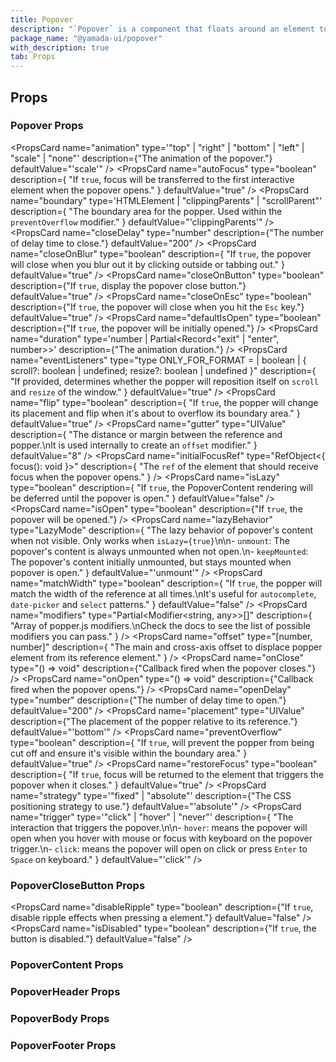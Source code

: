 ```yaml
---
title: Popover
description: "`Popover` is a component that floats around an element to display information."
package_name: "@yamada-ui/popover"
with_description: true
tab: Props
---
```


## Props

### Popover Props

<PropsCard
  name="animation"
  type='"top" | "right" | "bottom" | "left" | "scale" | "none"'
  description={"The animation of the popover."}
  defaultValue="'scale'"
/>
<PropsCard
  name="autoFocus"
  type="boolean"
  description={
    "If `true`, focus will be transferred to the first interactive element when the popover opens."
  }
  defaultValue="true"
/>
<PropsCard
  name="boundary"
  type='HTMLElement | "clippingParents" | "scrollParent"'
  description={
    "The boundary area for the popper. Used within the `preventOverflow` modifier."
  }
  defaultValue="'clippingParents'"
/>
<PropsCard
  name="closeDelay"
  type="number"
  description={"The number of delay time to close."}
  defaultValue="200"
/>
<PropsCard
  name="closeOnBlur"
  type="boolean"
  description={
    "If `true`, the popover will close when you blur out it by clicking outside or tabbing out."
  }
  defaultValue="true"
/>
<PropsCard
  name="closeOnButton"
  type="boolean"
  description={"If `true`, display the popover close button."}
  defaultValue="true"
/>
<PropsCard
  name="closeOnEsc"
  type="boolean"
  description={"If `true`, the popover will close when you hit the `Esc` key."}
  defaultValue="true"
/>
<PropsCard
  name="defaultIsOpen"
  type="boolean"
  description={"If `true`, the popover will be initially opened."}
/>
<PropsCard
  name="duration"
  type='number | Partial<Record<"exit" | "enter", number>>'
  description={"The animation duration."}
/>
<PropsCard
  name="eventListeners"
  type="type ONLY_FOR_FORMAT =
  | boolean
  | { scroll?: boolean | undefined; resize?: boolean | undefined }"
  description={
    "If provided, determines whether the popper will reposition itself on `scroll`  and `resize` of the window."
  }
  defaultValue="true"
/>
<PropsCard
  name="flip"
  type="boolean"
  description={
    "If `true`, the popper will change its placement and flip when it's about to overflow its boundary area."
  }
  defaultValue="true"
/>
<PropsCard
  name="gutter"
  type="UIValue<number>"
  description={
    "The distance or margin between the reference and popper.\nIt is used internally to create an `offset` modifier."
  }
  defaultValue="8"
/>
<PropsCard
  name="initialFocusRef"
  type="RefObject<{ focus(): void }>"
  description={
    "The `ref` of the element that should receive focus when the popover opens."
  }
/>
<PropsCard
  name="isLazy"
  type="boolean"
  description={
    "If `true`, the PopoverContent rendering will be deferred until the popover is open."
  }
  defaultValue="false"
/>
<PropsCard
  name="isOpen"
  type="boolean"
  description={"If `true`, the popover will be opened."}
/>
<PropsCard
  name="lazyBehavior"
  type="LazyMode"
  description={
    "The lazy behavior of popover's content when not visible. Only works when `isLazy={true}`\n\n- `unmount`: The popover's content is always unmounted when not open.\n- `keepMounted`: The popover's content initially unmounted, but stays mounted when popover is open."
  }
  defaultValue="'unmount'"
/>
<PropsCard
  name="matchWidth"
  type="boolean"
  description={
    "If `true`, the popper will match the width of the reference at all times.\nIt's useful for `autocomplete`, `date-picker` and `select` patterns."
  }
  defaultValue="false"
/>
<PropsCard
  name="modifiers"
  type="Partial<Modifier<string, any>>[]"
  description={
    "Array of popper.js modifiers.\nCheck the docs to see the list of possible modifiers you can pass."
  }
/>
<PropsCard
  name="offset"
  type="[number, number]"
  description={
    "The main and cross-axis offset to displace popper element from its reference element."
  }
/>
<PropsCard
  name="onClose"
  type="() => void"
  description={"Callback fired when the popover closes."}
/>
<PropsCard
  name="onOpen"
  type="() => void"
  description={"Callback fired when the popover opens."}
/>
<PropsCard
  name="openDelay"
  type="number"
  description={"The number of delay time to open."}
  defaultValue="200"
/>
<PropsCard
  name="placement"
  type="UIValue<Placement>"
  description={"The placement of the popper relative to its reference."}
  defaultValue="'bottom'"
/>
<PropsCard
  name="preventOverflow"
  type="boolean"
  description={
    "If `true`, will prevent the popper from being cut off and ensure it's visible within the boundary area."
  }
  defaultValue="true"
/>
<PropsCard
  name="restoreFocus"
  type="boolean"
  description={
    "If `true`, focus will be returned to the element that triggers the popover when it closes."
  }
  defaultValue="true"
/>
<PropsCard
  name="strategy"
  type='"fixed" | "absolute"'
  description={"The CSS positioning strategy to use."}
  defaultValue="'absolute'"
/>
<PropsCard
  name="trigger"
  type='"click" | "hover" | "never"'
  description={
    "The interaction that triggers the popover.\n\n- `hover`: means the popover will open when you hover with mouse or focus with keyboard on the popover trigger.\n- `click`: means the popover will open on click or press `Enter` to `Space` on keyboard."
  }
  defaultValue="'click'"
/>

### PopoverCloseButton Props

<PropsCard
  name="disableRipple"
  type="boolean"
  description={"If `true`, disable ripple effects when pressing a element."}
  defaultValue="false"
/>
<PropsCard
  name="isDisabled"
  type="boolean"
  description={"If `true`, the button is disabled."}
  defaultValue="false"
/>

### PopoverContent Props

<PropsCard name="about" type="string" />
<PropsCard name="accessKey" type="string" />
<PropsCard name="aria-activedescendant" type="string" />
<PropsCard name="aria-atomic" type="Booleanish" />
<PropsCard
  name="aria-autocomplete"
  type='"list" | "none" | "inline" | "both"'
/>
<PropsCard name="aria-braillelabel" type="string" />
<PropsCard name="aria-brailleroledescription" type="string" />
<PropsCard name="aria-busy" type="Booleanish" />
<PropsCard name="aria-checked" type='boolean | "true" | "false" | "mixed"' />
<PropsCard name="aria-colcount" type="number" />
<PropsCard name="aria-colindex" type="number" />
<PropsCard name="aria-colindextext" type="string" />
<PropsCard name="aria-colspan" type="number" />
<PropsCard name="aria-controls" type="string" />
<PropsCard
  name="aria-current"
  type='type ONLY_FOR_FORMAT =
  | boolean
  | "time"
  | "page"
  | "true"
  | "false"
  | "step"
  | "location"
  | "date"'
/>
<PropsCard name="aria-describedby" type="string" />
<PropsCard name="aria-description" type="string" />
<PropsCard name="aria-details" type="string" />
<PropsCard name="aria-disabled" type="Booleanish" />
<PropsCard
  name="aria-dropeffect"
  type='"link" | "none" | "copy" | "execute" | "move" | "popup"'
/>
<PropsCard name="aria-errormessage" type="string" />
<PropsCard name="aria-expanded" type="Booleanish" />
<PropsCard name="aria-flowto" type="string" />
<PropsCard name="aria-grabbed" type="Booleanish" />
<PropsCard
  name="aria-haspopup"
  type='type ONLY_FOR_FORMAT =
  | boolean
  | "dialog"
  | "menu"
  | "grid"
  | "true"
  | "false"
  | "listbox"
  | "tree"'
/>
<PropsCard name="aria-hidden" type="Booleanish" />
<PropsCard
  name="aria-invalid"
  type='boolean | "true" | "false" | "grammar" | "spelling"'
/>
<PropsCard name="aria-keyshortcuts" type="string" />
<PropsCard name="aria-label" type="string" />
<PropsCard name="aria-labelledby" type="string" />
<PropsCard name="aria-level" type="number" />
<PropsCard name="aria-live" type='"off" | "assertive" | "polite"' />
<PropsCard name="aria-modal" type="Booleanish" />
<PropsCard name="aria-multiline" type="Booleanish" />
<PropsCard name="aria-multiselectable" type="Booleanish" />
<PropsCard name="aria-orientation" type='"horizontal" | "vertical"' />
<PropsCard name="aria-owns" type="string" />
<PropsCard name="aria-placeholder" type="string" />
<PropsCard name="aria-posinset" type="number" />
<PropsCard name="aria-pressed" type='boolean | "true" | "false" | "mixed"' />
<PropsCard name="aria-readonly" type="Booleanish" />
<PropsCard
  name="aria-relevant"
  type='type ONLY_FOR_FORMAT =
  | "text"
  | "all"
  | "additions"
  | "additions removals"
  | "additions text"
  | "removals"
  | "removals additions"
  | "removals text"
  | "text additions"
  | "text removals"'
/>
<PropsCard name="aria-required" type="Booleanish" />
<PropsCard name="aria-roledescription" type="string" />
<PropsCard name="aria-rowcount" type="number" />
<PropsCard name="aria-rowindex" type="number" />
<PropsCard name="aria-rowindextext" type="string" />
<PropsCard name="aria-rowspan" type="number" />
<PropsCard name="aria-selected" type="Booleanish" />
<PropsCard name="aria-setsize" type="number" />
<PropsCard
  name="aria-sort"
  type='"none" | "ascending" | "descending" | "other"'
/>
<PropsCard name="aria-valuemax" type="number" />
<PropsCard name="aria-valuemin" type="number" />
<PropsCard name="aria-valuenow" type="number" />
<PropsCard name="aria-valuetext" type="string" />
<PropsCard name="autoCapitalize" type="string" />
<PropsCard name="autoCorrect" type="string" />
<PropsCard name="autoFocus" type="boolean" />
<PropsCard name="autoSave" type="string" />
<PropsCard name="className" type="string" />
<PropsCard name="content" type="string" />
<PropsCard
  name="contentEditable"
  type='"inherit" | Booleanish | "plaintext-only"'
/>
<PropsCard name="contextMenu" type="string" />
<PropsCard
  name="dangerouslySetInnerHTML"
  type="{ __html: string | TrustedHTML }"
/>
<PropsCard name="datatype" type="string" />
<PropsCard name="defaultChecked" type="boolean" />
<PropsCard name="defaultValue" type="string | number | readonly string[]" />
<PropsCard name="dir" type="string" />
<PropsCard name="draggable" type="Booleanish" />
<PropsCard name="hidden" type="boolean" />
<PropsCard name="id" type="string" />
<PropsCard name="inlist" type="any" />
<PropsCard
  name="inputMode"
  type='type ONLY_FOR_FORMAT =
  | "search"
  | "text"
  | "none"
  | "tel"
  | "url"
  | "email"
  | "numeric"
  | "decimal"'
/>
<PropsCard name="is" type="string" />
<PropsCard name="itemID" type="string" />
<PropsCard name="itemProp" type="string" />
<PropsCard name="itemRef" type="string" />
<PropsCard name="itemScope" type="boolean" />
<PropsCard name="itemType" type="string" />
<PropsCard name="lang" type="string" />
<PropsCard name="nonce" type="string" />
<PropsCard name="onAbort" type="ReactEventHandler<HTMLElement>" />
<PropsCard name="onAbortCapture" type="ReactEventHandler<HTMLElement>" />
<PropsCard name="onAnimationEnd" type="AnimationEventHandler<HTMLElement>" />
<PropsCard
  name="onAnimationEndCapture"
  type="AnimationEventHandler<HTMLElement>"
/>
<PropsCard
  name="onAnimationIteration"
  type="AnimationEventHandler<HTMLElement>"
/>
<PropsCard
  name="onAnimationIterationCapture"
  type="AnimationEventHandler<HTMLElement>"
/>
<PropsCard
  name="onAnimationStartCapture"
  type="AnimationEventHandler<HTMLElement>"
/>
<PropsCard name="onAuxClick" type="MouseEventHandler<HTMLElement>" />
<PropsCard name="onAuxClickCapture" type="MouseEventHandler<HTMLElement>" />
<PropsCard name="onBeforeInput" type="FormEventHandler<HTMLElement>" />
<PropsCard name="onBeforeInputCapture" type="FormEventHandler<HTMLElement>" />
<PropsCard name="onBlur" type="FocusEventHandler<HTMLElement>" />
<PropsCard name="onBlurCapture" type="FocusEventHandler<HTMLElement>" />
<PropsCard name="onCanPlay" type="ReactEventHandler<HTMLElement>" />
<PropsCard name="onCanPlayCapture" type="ReactEventHandler<HTMLElement>" />
<PropsCard name="onCanPlayThrough" type="ReactEventHandler<HTMLElement>" />
<PropsCard
  name="onCanPlayThroughCapture"
  type="ReactEventHandler<HTMLElement>"
/>
<PropsCard name="onChange" type="FormEventHandler<HTMLElement>" />
<PropsCard name="onChangeCapture" type="FormEventHandler<HTMLElement>" />
<PropsCard name="onClick" type="MouseEventHandler<HTMLElement>" />
<PropsCard name="onClickCapture" type="MouseEventHandler<HTMLElement>" />
<PropsCard
  name="onCompositionEnd"
  type="CompositionEventHandler<HTMLElement>"
/>
<PropsCard
  name="onCompositionEndCapture"
  type="CompositionEventHandler<HTMLElement>"
/>
<PropsCard
  name="onCompositionStart"
  type="CompositionEventHandler<HTMLElement>"
/>
<PropsCard
  name="onCompositionStartCapture"
  type="CompositionEventHandler<HTMLElement>"
/>
<PropsCard
  name="onCompositionUpdate"
  type="CompositionEventHandler<HTMLElement>"
/>
<PropsCard
  name="onCompositionUpdateCapture"
  type="CompositionEventHandler<HTMLElement>"
/>
<PropsCard name="onContextMenu" type="MouseEventHandler<HTMLElement>" />
<PropsCard name="onContextMenuCapture" type="MouseEventHandler<HTMLElement>" />
<PropsCard name="onCopy" type="ClipboardEventHandler<HTMLElement>" />
<PropsCard name="onCopyCapture" type="ClipboardEventHandler<HTMLElement>" />
<PropsCard name="onCut" type="ClipboardEventHandler<HTMLElement>" />
<PropsCard name="onCutCapture" type="ClipboardEventHandler<HTMLElement>" />
<PropsCard name="onDoubleClick" type="MouseEventHandler<HTMLElement>" />
<PropsCard name="onDoubleClickCapture" type="MouseEventHandler<HTMLElement>" />
<PropsCard name="onDragCapture" type="DragEventHandler<HTMLElement>" />
<PropsCard name="onDragEndCapture" type="DragEventHandler<HTMLElement>" />
<PropsCard name="onDragEnter" type="DragEventHandler<HTMLElement>" />
<PropsCard name="onDragEnterCapture" type="DragEventHandler<HTMLElement>" />
<PropsCard name="onDragExit" type="DragEventHandler<HTMLElement>" />
<PropsCard name="onDragExitCapture" type="DragEventHandler<HTMLElement>" />
<PropsCard name="onDragLeave" type="DragEventHandler<HTMLElement>" />
<PropsCard name="onDragLeaveCapture" type="DragEventHandler<HTMLElement>" />
<PropsCard name="onDragOver" type="DragEventHandler<HTMLElement>" />
<PropsCard name="onDragOverCapture" type="DragEventHandler<HTMLElement>" />
<PropsCard name="onDragStartCapture" type="DragEventHandler<HTMLElement>" />
<PropsCard name="onDrop" type="DragEventHandler<HTMLElement>" />
<PropsCard name="onDropCapture" type="DragEventHandler<HTMLElement>" />
<PropsCard name="onDurationChange" type="ReactEventHandler<HTMLElement>" />
<PropsCard
  name="onDurationChangeCapture"
  type="ReactEventHandler<HTMLElement>"
/>
<PropsCard name="onEmptied" type="ReactEventHandler<HTMLElement>" />
<PropsCard name="onEmptiedCapture" type="ReactEventHandler<HTMLElement>" />
<PropsCard name="onEncrypted" type="ReactEventHandler<HTMLElement>" />
<PropsCard name="onEncryptedCapture" type="ReactEventHandler<HTMLElement>" />
<PropsCard name="onEnded" type="ReactEventHandler<HTMLElement>" />
<PropsCard name="onEndedCapture" type="ReactEventHandler<HTMLElement>" />
<PropsCard name="onError" type="ReactEventHandler<HTMLElement>" />
<PropsCard name="onErrorCapture" type="ReactEventHandler<HTMLElement>" />
<PropsCard name="onFocus" type="FocusEventHandler<HTMLElement>" />
<PropsCard name="onFocusCapture" type="FocusEventHandler<HTMLElement>" />
<PropsCard name="onGotPointerCapture" type="PointerEventHandler<HTMLElement>" />
<PropsCard
  name="onGotPointerCaptureCapture"
  type="PointerEventHandler<HTMLElement>"
/>
<PropsCard name="onInput" type="FormEventHandler<HTMLElement>" />
<PropsCard name="onInputCapture" type="FormEventHandler<HTMLElement>" />
<PropsCard name="onInvalid" type="FormEventHandler<HTMLElement>" />
<PropsCard name="onInvalidCapture" type="FormEventHandler<HTMLElement>" />
<PropsCard name="onKeyDown" type="KeyboardEventHandler<HTMLElement>" />
<PropsCard name="onKeyDownCapture" type="KeyboardEventHandler<HTMLElement>" />
<PropsCard name="onKeyPress" type="KeyboardEventHandler<HTMLElement>" />
<PropsCard name="onKeyPressCapture" type="KeyboardEventHandler<HTMLElement>" />
<PropsCard name="onKeyUp" type="KeyboardEventHandler<HTMLElement>" />
<PropsCard name="onKeyUpCapture" type="KeyboardEventHandler<HTMLElement>" />
<PropsCard name="onLoad" type="ReactEventHandler<HTMLElement>" />
<PropsCard name="onLoadCapture" type="ReactEventHandler<HTMLElement>" />
<PropsCard name="onLoadedData" type="ReactEventHandler<HTMLElement>" />
<PropsCard name="onLoadedDataCapture" type="ReactEventHandler<HTMLElement>" />
<PropsCard name="onLoadedMetadata" type="ReactEventHandler<HTMLElement>" />
<PropsCard
  name="onLoadedMetadataCapture"
  type="ReactEventHandler<HTMLElement>"
/>
<PropsCard name="onLoadStart" type="ReactEventHandler<HTMLElement>" />
<PropsCard name="onLoadStartCapture" type="ReactEventHandler<HTMLElement>" />
<PropsCard
  name="onLostPointerCapture"
  type="PointerEventHandler<HTMLElement>"
/>
<PropsCard
  name="onLostPointerCaptureCapture"
  type="PointerEventHandler<HTMLElement>"
/>
<PropsCard name="onMouseDown" type="MouseEventHandler<HTMLElement>" />
<PropsCard name="onMouseDownCapture" type="MouseEventHandler<HTMLElement>" />
<PropsCard name="onMouseEnter" type="MouseEventHandler<HTMLElement>" />
<PropsCard name="onMouseLeave" type="MouseEventHandler<HTMLElement>" />
<PropsCard name="onMouseMove" type="MouseEventHandler<HTMLElement>" />
<PropsCard name="onMouseMoveCapture" type="MouseEventHandler<HTMLElement>" />
<PropsCard name="onMouseOut" type="MouseEventHandler<HTMLElement>" />
<PropsCard name="onMouseOutCapture" type="MouseEventHandler<HTMLElement>" />
<PropsCard name="onMouseOver" type="MouseEventHandler<HTMLElement>" />
<PropsCard name="onMouseOverCapture" type="MouseEventHandler<HTMLElement>" />
<PropsCard name="onMouseUp" type="MouseEventHandler<HTMLElement>" />
<PropsCard name="onMouseUpCapture" type="MouseEventHandler<HTMLElement>" />
<PropsCard name="onPaste" type="ClipboardEventHandler<HTMLElement>" />
<PropsCard name="onPasteCapture" type="ClipboardEventHandler<HTMLElement>" />
<PropsCard name="onPause" type="ReactEventHandler<HTMLElement>" />
<PropsCard name="onPauseCapture" type="ReactEventHandler<HTMLElement>" />
<PropsCard name="onPlay" type="ReactEventHandler<HTMLElement>" />
<PropsCard name="onPlayCapture" type="ReactEventHandler<HTMLElement>" />
<PropsCard name="onPlaying" type="ReactEventHandler<HTMLElement>" />
<PropsCard name="onPlayingCapture" type="ReactEventHandler<HTMLElement>" />
<PropsCard name="onPointerCancel" type="PointerEventHandler<HTMLElement>" />
<PropsCard
  name="onPointerCancelCapture"
  type="PointerEventHandler<HTMLElement>"
/>
<PropsCard name="onPointerDown" type="PointerEventHandler<HTMLElement>" />
<PropsCard
  name="onPointerDownCapture"
  type="PointerEventHandler<HTMLElement>"
/>
<PropsCard name="onPointerEnter" type="PointerEventHandler<HTMLElement>" />
<PropsCard
  name="onPointerEnterCapture"
  type="PointerEventHandler<HTMLElement>"
/>
<PropsCard name="onPointerLeave" type="PointerEventHandler<HTMLElement>" />
<PropsCard
  name="onPointerLeaveCapture"
  type="PointerEventHandler<HTMLElement>"
/>
<PropsCard name="onPointerMove" type="PointerEventHandler<HTMLElement>" />
<PropsCard
  name="onPointerMoveCapture"
  type="PointerEventHandler<HTMLElement>"
/>
<PropsCard name="onPointerOut" type="PointerEventHandler<HTMLElement>" />
<PropsCard name="onPointerOutCapture" type="PointerEventHandler<HTMLElement>" />
<PropsCard name="onPointerOver" type="PointerEventHandler<HTMLElement>" />
<PropsCard
  name="onPointerOverCapture"
  type="PointerEventHandler<HTMLElement>"
/>
<PropsCard name="onPointerUp" type="PointerEventHandler<HTMLElement>" />
<PropsCard name="onPointerUpCapture" type="PointerEventHandler<HTMLElement>" />
<PropsCard name="onProgress" type="ReactEventHandler<HTMLElement>" />
<PropsCard name="onProgressCapture" type="ReactEventHandler<HTMLElement>" />
<PropsCard name="onRateChange" type="ReactEventHandler<HTMLElement>" />
<PropsCard name="onRateChangeCapture" type="ReactEventHandler<HTMLElement>" />
<PropsCard name="onReset" type="FormEventHandler<HTMLElement>" />
<PropsCard name="onResetCapture" type="FormEventHandler<HTMLElement>" />
<PropsCard name="onResize" type="ReactEventHandler<HTMLElement>" />
<PropsCard name="onResizeCapture" type="ReactEventHandler<HTMLElement>" />
<PropsCard name="onScroll" type="UIEventHandler<HTMLElement>" />
<PropsCard name="onScrollCapture" type="UIEventHandler<HTMLElement>" />
<PropsCard name="onSeeked" type="ReactEventHandler<HTMLElement>" />
<PropsCard name="onSeekedCapture" type="ReactEventHandler<HTMLElement>" />
<PropsCard name="onSeeking" type="ReactEventHandler<HTMLElement>" />
<PropsCard name="onSeekingCapture" type="ReactEventHandler<HTMLElement>" />
<PropsCard name="onSelect" type="ReactEventHandler<HTMLElement>" />
<PropsCard name="onSelectCapture" type="ReactEventHandler<HTMLElement>" />
<PropsCard name="onStalled" type="ReactEventHandler<HTMLElement>" />
<PropsCard name="onStalledCapture" type="ReactEventHandler<HTMLElement>" />
<PropsCard name="onSubmit" type="FormEventHandler<HTMLElement>" />
<PropsCard name="onSubmitCapture" type="FormEventHandler<HTMLElement>" />
<PropsCard name="onSuspend" type="ReactEventHandler<HTMLElement>" />
<PropsCard name="onSuspendCapture" type="ReactEventHandler<HTMLElement>" />
<PropsCard name="onTimeUpdate" type="ReactEventHandler<HTMLElement>" />
<PropsCard name="onTimeUpdateCapture" type="ReactEventHandler<HTMLElement>" />
<PropsCard name="onTouchCancel" type="TouchEventHandler<HTMLElement>" />
<PropsCard name="onTouchCancelCapture" type="TouchEventHandler<HTMLElement>" />
<PropsCard name="onTouchEnd" type="TouchEventHandler<HTMLElement>" />
<PropsCard name="onTouchEndCapture" type="TouchEventHandler<HTMLElement>" />
<PropsCard name="onTouchMove" type="TouchEventHandler<HTMLElement>" />
<PropsCard name="onTouchMoveCapture" type="TouchEventHandler<HTMLElement>" />
<PropsCard name="onTouchStart" type="TouchEventHandler<HTMLElement>" />
<PropsCard name="onTouchStartCapture" type="TouchEventHandler<HTMLElement>" />
<PropsCard name="onTransitionEnd" type="TransitionEventHandler<HTMLElement>" />
<PropsCard
  name="onTransitionEndCapture"
  type="TransitionEventHandler<HTMLElement>"
/>
<PropsCard name="onVolumeChange" type="ReactEventHandler<HTMLElement>" />
<PropsCard name="onVolumeChangeCapture" type="ReactEventHandler<HTMLElement>" />
<PropsCard name="onWaiting" type="ReactEventHandler<HTMLElement>" />
<PropsCard name="onWaitingCapture" type="ReactEventHandler<HTMLElement>" />
<PropsCard name="onWheel" type="WheelEventHandler<HTMLElement>" />
<PropsCard name="onWheelCapture" type="WheelEventHandler<HTMLElement>" />
<PropsCard name="placeholder" type="string" />
<PropsCard name="prefix" type="string" />
<PropsCard name="property" type="string" />
<PropsCard name="radioGroup" type="string" />
<PropsCard name="rel" type="string" />
<PropsCard name="resource" type="string" />
<PropsCard name="results" type="number" />
<PropsCard name="rev" type="string" />
<PropsCard name="role" type="AriaRole" />
<PropsCard name="security" type="string" />
<PropsCard name="slot" type="string" />
<PropsCard name="spellCheck" type="Booleanish" />
<PropsCard name="suppressContentEditableWarning" type="boolean" />
<PropsCard name="suppressHydrationWarning" type="boolean" />
<PropsCard name="tabIndex" type="number" />
<PropsCard name="title" type="string" />
<PropsCard name="translate" type='"yes" | "no"' />
<PropsCard name="typeof" type="string" />
<PropsCard name="unselectable" type='"on" | "off"' />
<PropsCard name="vocab" type="string" />

### PopoverHeader Props

### PopoverBody Props

### PopoverFooter Props
